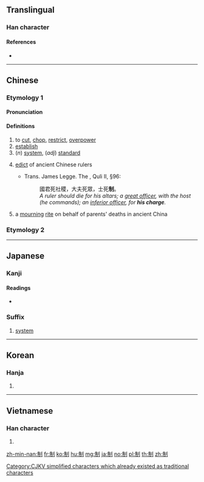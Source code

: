 {{also|製}}
==Translingual==

===Han character===
{{Han char|rn=18|rad=刀|as=06|sn=8|four=22200|canj=HBLN|ids=}}

====References====
* {{Han ref|kx=0139.020|dkj=01961|dj=0315.100|hdz=10335.010|uh=5236|ud=21046|bh=A8EE|bd=43246}}

----

==Chinese==

===Etymology 1===
{{zh-forms}}

====Pronunciation====
{{zh-pron
|m=zhì
|c=zai3
|mn=chè
|mc=y
|oc=y
|ma=
|cat=v,n,a
}}

====Definitions====
{{zh-hanzi}}

# to [[cut]], [[chop]], [[restrict]], [[overpower]]
# [[establish]]
# (''n'') [[system]], (''adj'') [[standard]]
# {{label|zh|archaic}} [[edict]] of ancient Chinese rulers
#* Trans. James Legge. The {{w|Book of Rites}}, Quli II, §96:
#*: 國君死社稷，大夫死眾，士死'''制'''。
#*: ''A ruler should die for his altars; a [[w:Chinese nobility|great officer]], with the host (he commands); an [[w:Shi (yeoman)|inferior officer]], for '''his charge'''.''
# {{label|zh|archaic}} a [[mourning]] [[rite]] on behalf of parents' deaths in ancient China

===Etymology 2===
{{zh-see|製||manufacture}}

----

==Japanese==

===Kanji===
{{ja-kanji|grade=5|rs=刀06}}

====Readings====
* {{ja-readings|goon=[[せ]] (se)|nanori=[[いさむ]] (isamu), [[おさむ]] (osamu), [[さだ]] (sada), [[すけ]] (suke), [[ただ]] (tada), [[のり]] (nori)|kanon=[[せい]] (sei)|kun=[[おさえる]] (osaeru)}}

===Suffix===
{{ja-pos|せい|suffix}}

# [[system]]

----

==Korean==

===Hanja===
{{ko-hanja|hangeul=제|rv=je|mr=che|y=cey}}

# {{defn|lang=ko|sort=刀06}}

----

==Vietnamese==

===Han character===
{{vi-hantu|[[chế]], [[chới]], [[chơi]], [[choi]], [[xế]], [[xiết]]|rs=刀06}}

# {{defn|lang=vi|sort=刀06}}

[[Category:CJKV simplified characters which already existed as traditional characters]]

[[zh-min-nan:制]]
[[fr:制]]
[[ko:制]]
[[hu:制]]
[[mg:制]]
[[ja:制]]
[[no:制]]
[[pl:制]]
[[th:制]]
[[zh:制]]